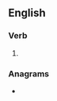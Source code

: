 ==English==

===Verb===
{{head|en|verb form}}

# {{en-past of|elope}}

===Anagrams===
* {{anagrams|en|a=deelop|delope}}